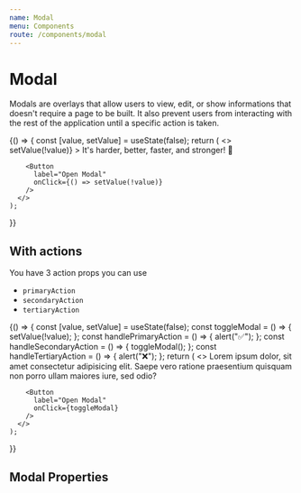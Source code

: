 ```yaml
---
name: Modal
menu: Components
route: /components/modal
---
```



# Modal

<ComponentStatus stage="ready" responsive="yes" accessible="yes" />

Modals are overlays that allow users to view, edit, or show informations that
doesn't require a page to be built. It also prevent users from interacting with
the rest of the application until a specific action is taken.

<Playground>
  {() => {
    const [value, setValue] = useState(false);
    return (
      <>
        <Modal
          title="We've updated Jobber"
          open={value}
          onRequestClose={() => setValue(!value)}
        >
          <Text>
            It's harder, better, faster, and stronger! 🤖
          </Text>
        </Modal>

        <Button
          label="Open Modal"
          onClick={() => setValue(!value)}
        />
      </>
    );

}}

</Playground>

## With actions

You have 3 action props you can use

- `primaryAction`
- `secondaryAction`
- `tertiaryAction`

<Playground>
  {() => {
    const [value, setValue] = useState(false);
    const toggleModal = () => { setValue(!value);
    };
    const handlePrimaryAction = () => {
      alert("✅");
    };
    const handleSecondaryAction = () => {
      toggleModal();
    };
    const handleTertiaryAction = () => {
      alert("❌");
    };
    return (
      <>
        <Modal
          title="Hold the phone!"
          open={value}
          primaryAction={{ label: "Submit", onClick: handlePrimaryAction }}
          secondaryAction={{ label: "Cancel", onClick: handleSecondaryAction }}
          tertiaryAction={{ label: "Delete", onClick: handleTertiaryAction }}
          onRequestClose={toggleModal}
        >
          <Text>
            Lorem ipsum dolor, sit amet consectetur adipisicing elit. Saepe vero ratione praesentium quisquam non porro ullam maiores iure, sed odio?
          </Text>
        </Modal>

        <Button
          label="Open Modal"
          onClick={toggleModal}
        />
      </>
    );

}}

</Playground>

## Modal Properties

<Props of={Modal} />
